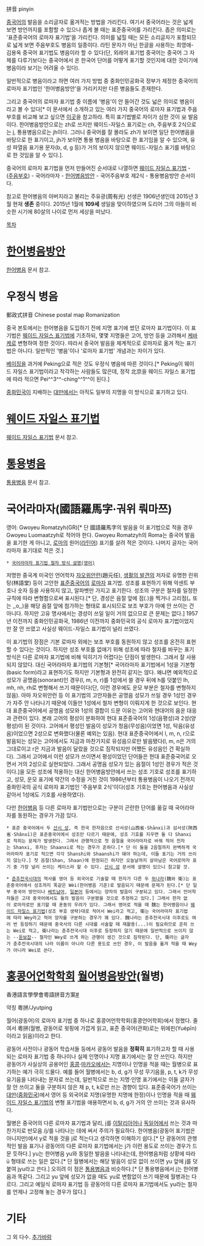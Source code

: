拼音
pinyin

[[중국어]]의 발음을 소리글자로 옮겨적는 방법을 가리킨다. 여기서 중국어라는 것은 넓게 보면 방언까지를 포함할 수 있으나 좁게 볼 때는 표준중국어를 가리킨다. 좁은 의미로는 '표준중국어의 로마자 표기법'을 가리킨다. 의미를 넓힐 때는 모든 소리글자가 포함되므로 넓게 보면 주음부호도 병음의 일종이다. 라틴 문자가 아닌 한글을 사용하는 최영애-김용옥 중국어 표기법도 병음이라 할 수 있다(단, 외래어 표기법 중국어는 중국어 그 자체를 다루기보다는 중국어에서 온 한국어 단어를 어떻게 표기할 것인지에 대한 것이기에 병음이라 보기는 어려울 수 있다).

일반적으로 병음이라고 하면 여러 가지 방법 중 중화인민공화국 정부가 제정한 중국어의 로마자 표기법인 '한어병음방안'을 가리키지만 다른 병음들도 존재한다.

그리고 중국어의 로마자 표기법 중 이름에 '병음'이 안 들어간 것도 넓은 의미로 병음이라고 볼 수 있다[* 이 문서에서 소개하고 있는 여러 가지 중국어의 로마자 표기법과 주음부호를 비교해 보고 싶으면 [http://www.romanization.com/tongyong/crosschart/zhuyin.html 이곳]을 참고하라. 특히 표기법별로 차이가 심한 것이 ㄓ 발음이다. 한어병음방안으로는 zh로 쓰지만 웨이드-자일스 표기로는 ch, 주음부호 2식으로는 j, 통용병음으로는 jh이다. 그러니 중국어를 잘 몰라도 zh가 보이면 일단 한어병음을 바탕으로 한 표기이고, jh가 보이면 통용 병음을 바탕으로 한 표기임을 알 수 있으며, 유성 파열음 표기용 문자(b, d, g 등)가 거의 보이지 않으면 웨이드-자일스 표기를 바탕으로 한 것임을 알 수 있다.].

중국어의 로마자 표기법을 먼저 만들어진 순서대로 나열하면 [[웨이드 자일스 표기법]] - ([[주음부호]]) - 국어라마자 - [[한어병음]]방안 - 국어주음부호 제2식 - 통용병음방안 순서이다. 

참고로 한어병음의 아버지라고 불리는 주유광(周有光) 선생은 1906년생인데 2015년 3월 현재 '''생존''' 중이다. 2015년 1월에 '''109세''' 생일을 맞이하였으며 도리어 그의 아들이 비슷한 시기에 80살의 나이로 먼저 세상을 떠났다.

[[목차]]

= [[한어병음]]방안 =
[[한어병음]] 문서 참고.

= 우정식 병음 =
郵政式拼音
Chinese postal map Romanization

중국 본토에서는 한어병음을 도입하기 전에 지명 표기에 썼던 로마자 표기법이다. 이 표기법은 [[웨이드 자일스 표기법]]에 기초하되, 몇몇 지명들은 고어, 방언 등을 고려해서 [[Case by case|케바케]]로 변형하여 정한 것이다. 따라서 중국어 발음을 체계적으로 로마자로 옮겨 적는 표기법은 아니다. 일반적인 '병음'이나 '로마자 표기법' 개념과는 차이가 있다.

[[베이징]]을 과거에 Peking으로 적은 것도 우정식 병음에 따른 것이다.[* Peking이 웨이드 자일스 표기법이라고 착각하는 사람들도 많은데, 정작 北京을 웨이드 자일스 표기법에 따라 적으면 Pei^^3^^-ching^^1^^이 된다.]

[[중화민국]]이 지배하는 [[대만]]에서는 아직도 일부의 지명을 이 방식으로 표기하고 있다.

= [[웨이드 자일스 표기법]] =
[[웨이드 자일스 표기법]] 문서 참고.

= [[통용병음]] =
[[통용병음]] 문서 참고.

= 국어라마자(國語羅馬字·궈위 뤄마쯔) =
영어: Gwoyeu Romatzyh(GR)[* 단 國語羅馬字의 발음을 이 표기법으로 적을 경우 Gwoyeu Luomaatzyh로 적어야 한다. Gwoyeu Romatzyh의 Roma는 중국어 발음을 표기한 게 아니고, [[고대 로마|로마]]의 원어([[라틴어]]) 표기를 살려 적은 것이다. 나머지 글자는 국어라마자 표기대로 적은 것.]

 * [[https://en.wikipedia.org/wiki/Spelling_in_Gwoyeu_Romatzyh|국어라마자 표기법 철자 방식 설명(영어)]]

저명한 중국계 미국인 언어학자 [[자오위안런]](趙元任), [[생활의 발견]]의 저자로 유명한 린위탕(林語堂) 등이 고안한 [[표준중국어]]의 [[라틴 문자|로마자]] 표기법. 성조를 표현하기 위해 악센트 부호나 숫자 등을 사용하지 않고, 알파벳만 가지고 표기한다. 성조의 구분은 철자를 일정한 규칙에 따라 변형함으로써 표시된다.[* 단, 경성은 음절 앞에 점(.)을 찍거나 고리점(｡ 또는 ,,o,,)을 해당 음절 앞에 첨가하는 형태로 표시되므로 보조 부호가 아예 안 쓰이는 건 아니다. 하지만 고유 명사에서는 경성이 쓰일 일이 거의 없으므로 큰 문제는 없다.] 1957년 이전까지 중화인민공화국, 1986년 이전까지 중화민국의 공식 로마자 표기법이었지만 잘 안 쓰였고 사실상 웨이드-자일스 표기법이 널리 쓰였다. 

이 표기법의 장점은 기본 로마자 외에는 보조 부호를 동원하지 않고 성조를 온전히 표현할 수 있다는 것이다. 하지만 성조 부호를 없애기 위해 성조에 따라 철자를 바꾸는 표기 방식은 다른 로마자 표기법에 비해 익히기가 어렵다는 단점이 발생한다. 그래서 잘 사용되지 않았다. 대신 국어라마자 표기법의 기본형[* 국어라마자 표기법에서 1성을 기본형(basic form)라고 표현하기도 하지만 기본형과 완전히 같지는 않다. 왜냐면 예외적으로 성모가 공명음(sonorant)인 경우(l, m, n, r)를 1성에서 쓸 경우 뒤에 h를 덧붙인 lh, mh, nh, rh로 변형해서 쓰기 때문이다(단, 이런 경우에도 운모 부분은 철자를 변형하지 않음). 아마 자오위안런 등 이 표기법의 고안자들은 공명음 성모가 쓰일 경우 1성인 경우가 자주 안 나타나기 때문에 이들만 1성에서 철자 변형이 이뤄지게 한 것으로 보인다. 현대 표준중국어에서 공명음 성모와 1성의 결합이 드문 이유는 고어와 현대어의 음운 대응과 관련이 있다. 본래 고어의 평성이 분화하여 현대 표준중국어의 1성(음평성)과 2성(양평성)이 된 것이다. 고어에서 평성인 발음이 성모가 청음(무성음)이었면 1성, 탁음(유성음)이었으면 2성으로 변화했다(물론 예외는 있음). 현대 표준중국어에서 l, m, n, r으로 발음되는 성모는 고어에서도 지금과 마찬가지로 유성음으로만 발음됐다(l, m, n은 거의 그대로이고 r은 지금과 발음이 달랐을 것으로 짐작되지만 어쨌든 유성음인 건 확실하다). 그래서 고어에서 이런 성모가 쓰이면서 평성이었던 단어들은 현대 표준중국어로 오면서 거의 2성으로 실현되었다. 그래서 공명음 성모가 있는 음절이 1성인 경우가 적은 것이다.]을 모든 성조에 적용하는 대신 한어병음방안에서 쓰는 성조 기호로 성조를 표기하고, 성모, 운모 표기에 약간의 수정을 거친 것이 1986년부터 통용병음이 나오기 전까지 중화민국의 공식 로마자 표기법인 '주음부호 2식'이다(성조 기호는 한어병음과 사실상 같아서 1성에도 기호를 사용하였다). 

다만 [[한어병음]] 등 다른 로마자 표기법만으로는 구분이 곤란한 단어를 옮길 때 국어라마자를 동원하는 경우가 가끔 있다.

 * 표준 중국어에서 두 [[산시 성]], 즉 한국 한자음으로 산서성(山西省·Shānxi)과 섬서성(陝西省·Shǎnxī)은 표준중국어에서 성조만 다르기 때문에, 성조 기호를 지우면 둘 다 Shanxi로 적히는 문제가 발생한다. 그래서 관행적으로 첫 음절을 국어라마자로 바꿔 적어 전자는 Shanxi, 후자는 Shaanxi로 적는 경우가 흔하다.[* 단 이 둘을 2음절까지 완벽하게 국어라마자 표기로 적으면 각각 Shanshi와 Shaanshi가 돼야 하는데, 이들 표기는 거의 쓰이지 않는다.] 첫 음절(Shan, Shaan)에 한정되긴 하지만 오늘날까지 살아남은 국어로마자 표기 중 가장 널리 쓰이는 케이스라 할 수 있다. [[산시 성]] 문서에 설명이 있으니 참고할 것.

 * [[춘추전국시대]]의 역사를 영어 등 외국어로 기술할 때 한자가 다른 두 [[위나라]](魏와 衛)는 표준중국어에서 성조까지 똑같은 Wèi(한어병음 기준)로 발음되기 때문에 문제가 된다.[* 단 일부 중국어 방언이나 [[베트남어]], [[일본어]] 등에서는 양자의 발음이 구분되고 있다. 그래서 언어학자들은 고대 중국어에서도 둘의 발음이 구분됐을 것으로 추정하고 있다.] 그래서 한자 없이 로마자로만 표기할 때 혼동의 우려가 있다. 그래서 영어로 적을 때 魏는 한어병음이나 [[웨이드 자일스 표기법]](성조 부호 생략)대로 적어서 Wei라고 적고, 衛는 국어라마자 표기법에 따라 Wey라고 적어 양자를 구분하는 경우가 꽤 있다. 魏나라는 춘추전국시대 이후로도 여러 번 등장하기 때문에 중국사의 다른 시대를 서술할 때 재활용(...)이 필요하므로 흔히 쓰는 Wei로 적고, 衛나라는 춘추전국시대 이후로 등장하지 않기 때문에 일반적으로 쓰이지 않는 --[[듣보잡]]-- 철자인 Wey로 쓰게 하는 관행이 생긴 것으로 짐작된다. 단, 衛라는 글자가 춘추전국시대의 나라 이름이 아니라 다른 용도로 쓰인 경우, 이 발음을 옮겨 적을 때 Wey가 아니라 Wei로 쓴다.

= [[홍콩]][[언어학|어언학]]학회 [[광동어|월어]]병음방안(월병) =
香港語言學學會粵語拼音方案[[https://en.wikipedia.org/wiki/Jyutping|#]]

약칭 粵拼/Jyutping

월어(광동어)의 로마자 표기법 중 하나로 홍콩어언학학회(홍콩언어학회)에서 정했다. 줄여서 粵拼(월병, 광동어로 윗핑에 가깝게 읽고, 표준 중국어(관화)로는 위에핀(Yuèpīn)이라고 읽음)이라고 한다.

광동어 사전이나 광동어 학습서들 등에서 광동어 발음을 '''정확히''' 표기하고자 할 때 사용되는 로마자 표기법 중 하나이나 실제 인명이나 지명 표기에서는 잘 안 쓰인다. 하지만 광동어가 사실상의 공용어인 [[홍콩]]·[[마카오]]에서는 지명이나 인명을 적을 때는 월병으로 표기하는 예가 극히 드물다. 예를 들어 월병에서는 b, d, g가 무성 무기음을, p, t, k가 무성 유기음을 나타내는 문자로 쓰는데, 일반적으로 쓰는 지명·인명 표기에서는 이들 글자가 잘 안 쓰이고 둘을 구분하지 않은 채 p, t, k로만 쓰는 경향이 있다. 표준중국어가 쓰이는 [[대만]]([[중화민국]])에서 영어 등 외국어로 지명(유명한 지명에 한정)이나 인명을 적을 때 [[웨이드 자일스 표기법]]의 변형 표기법을 애용하면서 b, d, g가 거의 안 쓰이는 것과 유사하다.

월병은 중국어의 다른 로마자 표기법과 달리, j를 [[이탈리아어]]나 [[독일어]]에서 쓰는 것과 마찬가지로 반모음 /j/를 나타나는 데에 써서 주의가 필요하다. 한어병음(광동어 표기법은 아니지만)에서 y로 적을 것을 j로 적는다고 생각하면 이해하기 쉽다.[* 단 광동어의 관행적인 발음 표기나 광동어의 다른 로마자 표기법에서는 j가 이런 용도로 쓰이는 경우가 드문 듯하다.] yu는 한어병음 yu와 동일한 발음을 나타내는데, 한어병음처럼 상황에 따라 ü 형태로 쓰는 일은 없다.[* 단 월병에서는 해당 발음이 성모 없이 쓰이면 yu 앞에 j를 덧붙여 jyu라고 쓴다.] 오히려 이 점은 [[통용병음]]과 비슷하다.[* 단 통용병음에서 j는 한어병음과 똑같다. 그리고 yu 앞에 성모가 없을 때도 yu로 변함없이 쓰기 때문에 월병과는 다르다. 그리고 예일식 로마자 표기법 등 광동어의 다른 로마자 표기법에서도 yu라는 철자를 언제나 고정해 놓는 경우가 많다.]
= 기타 =
그 외 다수. [[추가바람]]
